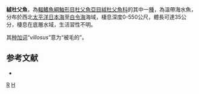 {{Speciesbox
| taxon = Hemitripterus villosus
| binomial_authority = [[Pallas|Pallas]], 1814
| image = Hemitripterus villosus Pallas, 1814.jpg
| image_width = 250px
| status = NE
| status_system = IUCN3.1
| synonyms = *''Cottus villosus'', Pallas, 1814
*''Hemitripterus sinensis'', Sauvage, 1873
*''Hemitripterus cavifrons'', Lockington, 1880
}}

'''絨杜父魚'''，為[[輻鰭魚綱|輻鰭魚綱]][[鮋形目|鮋形目]][[杜父魚亞目|杜父魚亞目]][[絨杜父魚科|絨杜父魚科]]的其中一[[種|種]]，為溫帶海水魚，分布於西北[[太平洋|太平洋]][[日本海|日本海]]至[[白令海|白令海]]海域，棲息深度0-550公尺，體長可達35公分，棲息在底層水域，生活習性不明。

其[[种加词|种加词]]“''villosus''”意为“被毛的”。

==参考文献==
*{{FishBase_species|genus=Hemitripterus|species=villosus|year=2014|month=5}}

{{魚類小作品}}
{{Taxonbar}}
[[Category:絨杜父魚屬|R]]
[[Category:1814年描述的鱼类|H]]